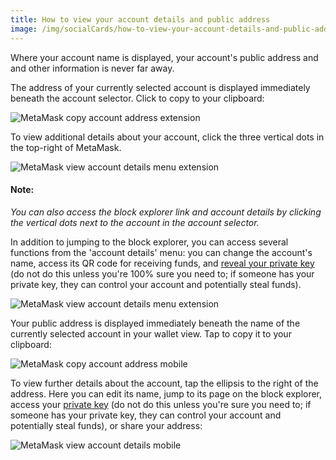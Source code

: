 ```yaml
---
title: How to view your account details and public address
image: /img/socialCards/how-to-view-your-account-details-and-public-address.jpg
---
```



<CustomLayout />


Where your account name is displayed, your account's public address and and other information is never far away.

<Tabs>

<TabItem value="Extension" label="Extension">

The address of your currently selected account is displayed immediately beneath the account selector. Click to copy to your clipboard:

<div class="center-container">
  <div class="img-small">
    <img
      src={
        require("../../../img/managing-my-wallet/accounts-and-addresses/how-to-view-your-account-details-and-public-address/MetaMask_copy_account_address_extension.gif")
          .default
      }
      alt="MetaMask copy account address extension"
    />
  </div>
</div>

To view additional details about your account, click the three vertical dots in the top-right of MetaMask.

<div class="center-container">
  <div class="img-small">
    <img
      src={
        require("../../../img/managing-my-wallet/accounts-and-addresses/how-to-view-your-account-details-and-public-address/MetaMask_view_account_details_menu_extension.png")
          .default
      }
      alt="MetaMask view account details menu extension"
    />
  </div>
</div>

#### Note:

_You can also access the block explorer link and account details by clicking the vertical dots next to the account in the account selector._

In addition to jumping to the block explorer, you can access several functions from the 'account details' menu: you can change the account's name, access its QR code for receiving funds, and [reveal your private key](/managing-my-wallet/secret-recovery-phrase-and-private-keys/how-to-export-an-accounts-private-key) (do not do this unless you're 100% sure you need to; if someone has your private key, they can control your account and potentially steal funds).

<div class="center-container">
  <div class="img-small">
    <img
      src={
        require("../../../img/managing-my-wallet/accounts-and-addresses/how-to-view-your-account-details-and-public-address/MetaMask_view_account_details_menu2_extension.png")
          .default
      }
      alt="MetaMask view account details menu extension"
    />
  </div>
</div>

</TabItem>

<TabItem value="Mobile" label="Mobile">

Your public address is displayed immediately beneath the name of the currently selected account in your wallet view. Tap to copy it to your clipboard:

<div class="center-container">
  <div class="img-small">
    <img
      src={
        require("../../../img/managing-my-wallet/accounts-and-addresses/how-to-view-your-account-details-and-public-address/MetaMask_copy_account_address_mobile.gif")
          .default
      }
      alt="MetaMask copy account address mobile"
    />
  </div>
</div>

To view further details about the account, tap the ellipsis to the right of the address. Here you can edit its name, jump to its page on the block explorer, access your [private key](/managing-my-wallet/secret-recovery-phrase-and-private-keys/how-to-export-an-accounts-private-key) (do not do this unless you're sure you need to; if someone has your private key, they can control your account and potentially steal funds), or share your address:

<div class="center-container">
  <div class="img-small">
    <img
      src={
        require("../../../img/managing-my-wallet/accounts-and-addresses/how-to-view-your-account-details-and-public-address/MetaMask_view_account_details_mobile.gif")
          .default
      }
      alt="MetaMask view account details mobile"
    />
  </div>
</div>

</TabItem>

</Tabs>
